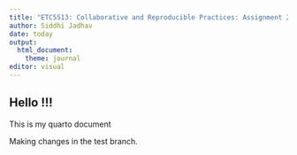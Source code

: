```yaml
---
title: "ETC5513: Collaborative and Reproducible Practices: Assignment 2"
author: Siddhi Jadhav
date: today
output: 
  html_document:
    theme: journal
editor: visual
---
```


## Hello !!!

This is my quarto document


Making changes in the test branch.